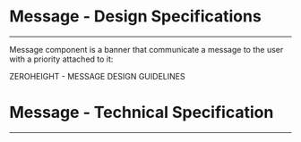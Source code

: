 
<Meta title="ODS Components/User feedback/Message [atom]/Specifications" />

# Message - Design Specifications
----

Message component is a banner that communicate a message to the user with a priority attached to it:
<div>
  <osds-button color="primary" variant="ghost" href="https://zeroheight.com/6fc8a63f7/p/7113b2-message/b/40a887" target="_blank">
    ZEROHEIGHT - MESSAGE DESIGN GUIDELINES &nbsp;
    <osds-icon name="external-link" color="primary" size="xs"></osds-icon>
  </osds-button>
</div>

# Message - Technical Specification
----

<SpecificationsMessage />
